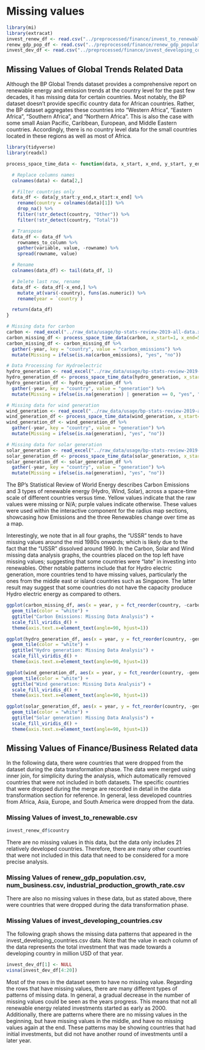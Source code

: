 # Missing values
```r
library(mi)
library(extracat)
invest_renew_df <- read.csv("../preprocessed/finance/invest_to_renewable.csv")
renew_gdp_pop_df <- read.csv("../preprocessed/finance/renew_gdp_population.csv")
invest_dev_df <- read.csv("../preprocessed/finance/invest_developing_countries.csv")
```
## Missing Values of Global Trends Related Data

Although the BP Global Trends dataset provides a comprehensive report on renewable energy and emission trends at the country level for the past few decades, it has missing data for certain countries. Most notably, the BP dataset doesn't provide specific country data for African countries. Rather, the BP dataset aggregates these countries into "Western Africa", "Eastern Africa", "Southern Africa", and "Northern Africa". This is also the case with some small Asian Pacific, Caribbean, European, and Middle Eastern countries. Accordingly, there is no country level data for the small countries located in these regions as well as most of Africa.

```r
library(tidyverse)
library(readxl)

process_space_time_data <- function(data, x_start, x_end, y_start, y_end) {

  # Replace columns names
  colnames(data) <- data[2,]

  # Filter countries only
  data_df <- data[y_start:y_end,x_start:x_end] %>%
    rename(country = colnames(data)[1]) %>%
    drop_na() %>%
    filter(!str_detect(country, "Other")) %>%
    filter(!str_detect(country, "Total"))

  # Transpose
  data_df <- data_df %>%
    rownames_to_column %>%
    gather(variable, value, -rowname) %>%
    spread(rowname, value)

  # Rename
  colnames(data_df) <- tail(data_df, 1)

  # Delete last row, rename
  data_df <- data_df[-x_end,] %>%
    mutate_at(vars(-country), funs(as.numeric)) %>%
    rename(year = `country`)

  return(data_df)
}

# Missing data for carbon
carbon <- read_excel("../raw_data/usage/bp-stats-review-2019-all-data.xlsx", sheet="Carbon Dioxide Emissions")
carbon_missing_df <- process_space_time_data(carbon, x_start=1, x_end=55, y_start=4, y_end=107)
carbon_missing_df <- carbon_missing_df %>%
  gather(-year, key = "country", value = "carbon_emissions") %>%
  mutate(Missing = ifelse(is.na(carbon_emissions), "yes", "no"))

# Data Processing for Hydroelectric
hydro_generation <- read_excel("../raw_data/usage/bp-stats-review-2019-all-data.xlsx", sheet="Hydro Generation - TWh")
hydro_generation_df <- process_space_time_data(hydro_generation, x_start=1, x_end=55, y_start=4, y_end=106)
hydro_generation_df <- hydro_generation_df %>%
  gather(-year, key = "country", value = "generation") %>%
  mutate(Missing = ifelse(is.na(generation) | generation == 0, "yes", "no"))

# Missing data for wind generation
wind_generation <- read_excel("../raw_data/usage/bp-stats-review-2019-all-data.xlsx", sheet="Wind Generation - TWh ")
wind_generation_df <- process_space_time_data(wind_generation, x_start=1, x_end=55, y_start=4, y_end=108)
wind_generation_df <- wind_generation_df %>%
  gather(-year, key = "country", value = "generation") %>%
  mutate(Missing = ifelse(is.na(generation), "yes", "no"))

# Missing data for solar generation
solar_generation <- read_excel("../raw_data/usage/bp-stats-review-2019-all-data.xlsx", sheet="Solar Generation - TWh")
solar_generation_df <- process_space_time_data(solar_generation, x_start=1, x_end=55, y_start=4, y_end=108)
solar_generation_df <- solar_generation_df %>%
  gather(-year, key = "country", value = "generation") %>%
  mutate(Missing = ifelse(is.na(generation), "yes", "no"))
```

The BP’s Statistical Review of World Energy describes Carbon Emissions and 3 types of renewable energy (Hydro, Wind, Solar), across a space-time scale of different countries versus time. Yellow values indicate that the raw values were missing or N/A; purple values indicate otherwise. These values were used within the interactive component for the radius map sections, showcasing how Emissions and the three Renewables change over time as a map.

Interestingly, we note that in all four graphs, the "USSR" tends to have missing values around the mid 1980s onwards; which is likely due to the fact that the "USSR" dissolved around 1990. In the Carbon, Solar and Wind missing data analysis graphs, the countries placed on the top left have missing values; suggesting that some countries were "late" in investing into renewables. Other notable patterns include that for Hydro electric generation, more countries tend to have missing values, particularly the ones from the middle east or island countries such as Singapore. The latter result may suggest that some countries do not have the capacity produce Hydro electric energy as compared to others.

```r
ggplot(carbon_missing_df, aes(x = year, y = fct_reorder(country, -carbon_emissions, sum), fill = Missing)) +
  geom_tile(color = "white") +
  ggtitle("Carbon Emissions: Missing Data Analysis") +
  scale_fill_viridis_d() +
  theme(axis.text.x=element_text(angle=90, hjust=1))

ggplot(hydro_generation_df, aes(x = year, y = fct_reorder(country, -generation, sum), fill = Missing)) +
  geom_tile(color = "white") +
  ggtitle("Hydro generation: Missing Data Analysis") +
  scale_fill_viridis_d() +
  theme(axis.text.x=element_text(angle=90, hjust=1))

ggplot(wind_generation_df, aes(x = year, y = fct_reorder(country, -generation, sum), fill = Missing)) +
  geom_tile(color = "white") +
  ggtitle("Wind generation: Missing Data Analysis") +
  scale_fill_viridis_d() +
  theme(axis.text.x=element_text(angle=90, hjust=1))

ggplot(solar_generation_df, aes(x = year, y = fct_reorder(country, -generation, sum), fill = Missing)) +
  geom_tile(color = "white") +
  ggtitle("Solar generation: Missing Data Analysis") +
  scale_fill_viridis_d() +
  theme(axis.text.x=element_text(angle=90, hjust=1))
```

## Missing Values of Finance/Business Related data
In the following data, there were countries that were dropped from the dataset during the data transformation phase. The data were merged using inner join, for simplicity during the analysis, which automatically removed countries that were not included in both datasets. The specific countries that were dropped during the merge are recorded in detail in the data transformation section for reference. In general, less developed countries from Africa, Asia, Europe, and South America were dropped from the data.

### Missing Values of invest_to_renewable.csv
```r
invest_renew_df$country
```
There are no missing values in this data, but the data only includes 21 relatively developed countries. Therefore, there are many other countries that were not included in this data that need to be considered for a more precise analysis.

### Missing Values of renew_gdp_population.csv, num_business.csv, industrial_production_growth_rate.csv

There are also no missing values in these data, but as stated above, there were countries that were dropped during the data transformation phase.

### Missing Values of invest_developing_countries.csv
The following graph shows the missing data patterns that appeared in the invest_developing_countries.csv data. Note that the value in each column of the data represents the total investment that was made towards a developing country in million USD of that year.

```r
invest_dev_df[1] <- NULL
visna(invest_dev_df[4:20])
```

Most of the rows in the dataset seem to have no missing value. Regarding the rows that have missing values, there are many different types of patterns of missing data. In general, a gradual decrease in the number of missing values could be seen as the years progress. This means that not all renewable energy related investments started as early as 2000. Additionally, there are patterns where there are no missing values in the beginning, but have missing values in the middle, and have no missing values again at the end. These patterns may be showing countries that had initial investments, but did not have another round of investments until a later year.
